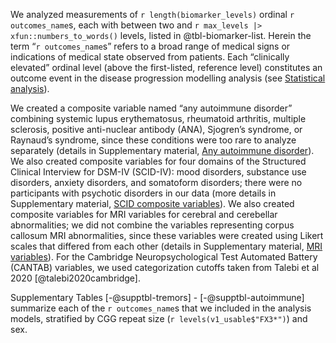 We analyzed measurements of 
`r length(biomarker_levels)` ordinal `r outcomes_name`s,
each with 
between two and `r max_levels |> xfun::numbers_to_words()` levels, 
listed in @tbl-biomarker-list.
Herein the term "`r outcomes_name`s" refers to 
a broad range of medical signs 
or indications of medical state 
observed from patients.
Each "clinically elevated" ordinal level 
(above the first-listed, reference level) 
constitutes an outcome event 
in the disease progression modelling analysis 
(see [Statistical analysis](#sec-Statistical-analysis)).

We created a composite variable named "any autoimmune disorder" combining
systemic lupus erythematosus, 
rheumatoid arthritis, 
multiple sclerosis, 
positive anti-nuclear antibody (ANA), 
Sjogren's syndrome, 
or 
Raynaud's syndrome, 
<!-- and pulmonary fibrosis,  -->
since these conditions were too rare to analyze separately
(details in Supplementary material, 
[Any autoimmune disorder](#sec-any-autoimmune)).
We also created composite variables for four domains of 
the Structured Clinical Interview for DSM-IV (SCID-IV):
mood disorders, 
substance use disorders, 
anxiety disorders, and 
somatoform disorders;
there were no participants with psychotic disorders in our data
(more details in Supplementary material, 
[SCID composite variables](#sec-SCID-composites)).
We also created composite variables for 
MRI variables for cerebral and cerebellar abnormalities;
we did not combine the variables representing 
corpus callosum MRI abnormalities,
since these variables were created using 
Likert scales that differed from each other
(details in Supplementary material, [MRI variables](#sec-MRI-composites)).
For the Cambridge Neuropsychological Test Automated Battery (CANTAB) 
variables, we used categorization cutoffs taken from Talebi et al 2020
[@talebi2020cambridge].

Supplementary Tables [-@supptbl-tremors] - [-@supptbl-autoimmune] 
summarize each of the `r outcomes_name`s 
that we included in the analysis models, 
stratified by 
CGG repeat size (`r levels(v1_usable$"FX3*")`) 
and 
sex.
